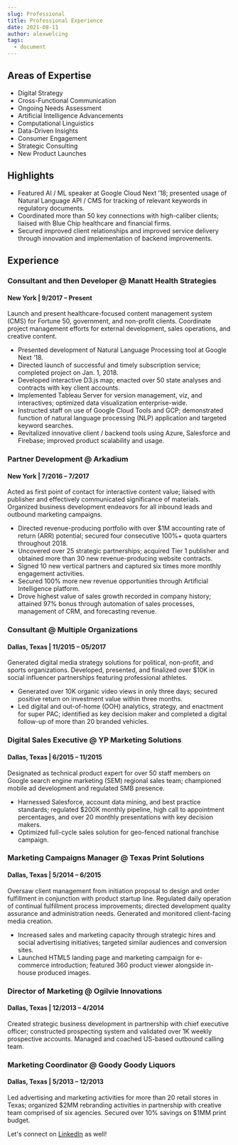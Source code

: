 ```yaml
---
slug: Professional
title: Professional Experience
date: 2021-08-11
author: alexwelcing
tags:
  - document
---
```

## Areas of Expertise

* Digital Strategy
* Cross-Functional Communication 
* Ongoing Needs Assessment
* Artificial Intelligence Advancements
* Computational Linguistics
* Data-Driven Insights
* Consumer Engagement
* Strategic Consulting 
* New Product Launches

## Highlights

* Featured AI / ML speaker at Google Cloud Next ’18; presented usage of Natural Language API / CMS for tracking of relevant keywords in regulatory documents.
* Coordinated more than 50 key connections with high-caliber clients; liaised with Blue Chip healthcare and financial firms.
* Secured improved client relationships and improved service delivery through innovation and implementation of backend improvements.

## Experience

### Consultant and then Developer @ Manatt Health Strategies

#### New York | 9/2017 – Present

Launch and present healthcare-focused content management system (CMS) for Fortune 50, government, and non-profit clients. Coordinate project management efforts for external development, sales operations, and creative content.

* Presented development of Natural Language Processing tool at Google Next ’18.
* Directed launch of successful and timely subscription service; completed project on Jan. 1, 2018.
* Developed interactive D3.js map; enacted over 50 state analyses and contracts with key client accounts.
* Implemented Tableau Server for version management, viz, and interactives; optimized data visualization enterprise-wide.
* Instructed staff on use of Google Cloud Tools and GCP; demonstrated function of natural language processing (NLP) application and targeted keyword searches.
* Revitalized innovative client / backend tools using Azure, Salesforce and Firebase; improved product scalability and usage.

### Partner Development @ Arkadium

#### New York |	7/2016 – 7/2017

Acted as first point of contact for interactive content value; liaised with publisher and effectively communicated significance of materials. Organized business development endeavors for all inbound leads and outbound marketing campaigns.


* Directed revenue-producing portfolio with over $1M accounting rate of return (ARR) potential; secured four consecutive 100%+ quota quarters throughout 2018.
* Uncovered over 25 strategic partnerships; acquired Tier 1 publisher and obtained more than 30 new revenue-producing website contracts. 
* Signed 10 new vertical partners and captured six times more monthly engagement activities.
* Secured 100% more new revenue opportunities through Artificial Intelligence platform.
* Drove highest value of sales growth recorded in company history; attained 97% bonus through automation of sales processes, management of CRM, and forecasting revenue. 

### Consultant @ Multiple Organizations

#### Dallas, Texas | 11/2015 – 05/2017

Generated digital media strategy solutions for political, non-profit, and sports organizations. Developed, presented, and finalized over $10K in social influencer partnerships featuring professional athletes.


* Generated over 10K organic video views in only three days; secured positive return on investment value within three months.
* Led digital and out-of-home (OOH) analytics, strategy, and enactment for super PAC; identified as key decision maker and completed a digital follow-up of more than 20 branded vehicles.
### Digital Sales Executive @ YP Marketing Solutions	
#### Dallas, Texas | 6/2015 – 11/2015
Designated as technical product expert for over 50 staff members on Google search engine marketing (SEM) regional sales team; championed mobile ad development and regulated SMB presence.
* Harnessed Salesforce, account data mining, and best practice standards; regulated $200K monthly pipeline, high call to appointment percentages, and over 20 monthly presentations with key decision makers.
* Optimized full-cycle sales solution for geo-fenced national franchise campaign.

### Marketing Campaigns Manager @ Texas Print Solutions	
#### Dallas, Texas | 5/2014 – 6/2015
Oversaw client management from initiation proposal to design and order fulfillment in conjunction with product startup line. Regulated daily operation of continual fulfillment process improvements; directed development quality assurance and administration needs. Generated and monitored client-facing media creation. 
* Increased sales and marketing capacity through strategic hires and social advertising initiatives; targeted similar audiences and conversion sites.
* Launched HTML5 landing page and marketing campaign for e-commerce introduction; featured 360 product viewer alongside in-house produced images.
### Director of Marketing @ Ogilvie Innovations	
#### Dallas, Texas | 12/2013 – 4/2014
Created strategic business development in partnership with chief executive officer; constructed prospecting system and validated over 1K weekly prospective accounts. Managed and coached US-based outbound calling team.
### Marketing Coordinator @ Goody Goody Liquors	
#### Dallas, Texas | 5/2013 – 12/2013
Led advertising and marketing activities for more than 20 retail stores in Texas; organized $2MM rebranding activities in partnership with creative team comprised of six agencies. Secured over 10% savings on $1MM print budget.

Let's connect on [LinkedIn](https://www.linkedin.com/in/alexwelcing/) as well!